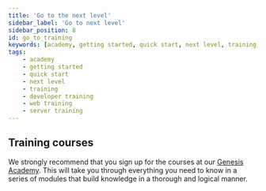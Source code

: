 ```yaml
---
title: 'Go to the next level'
sidebar_label: 'Go to next level'
sidebar_position: 8
id: go_to_training
keywords: [academy, getting started, quick start, next level, training, devloper training, web training, server training]
tags:
    - academy
    - getting started
    - quick start
    - next level
    - training
    - developer training
    - web training
    - server training
---
```


## Training courses
We strongly recommend that you sign up for the courses at our [Genesis Academy](https://genesis-academy.workramp.io/). This will take you through everything you need to know in a series of modules that build knowledge in a thorough and logical manner.


